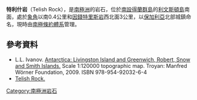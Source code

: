 {{coord|62|41|53|S|60|52|08|W|display=title}}

'''特利什岩'''（Telish Rock），是[[南極洲|南極洲]]的岩石，位於[[南設得蘭群島|南設得蘭群島]]的[[利文斯頓島|利文斯頓島]]南面，處於[[象角|象角]]以南0.4公里和[[因錢特里斯岩|因錢特里斯岩]]西北面3公里，以[[保加利亞|保加利亞]]北部城鎮命名，現時由[[南極條約體系|南極條約體系]]管理。

==參考資料==
* L.L. Ivanov. [http://apcbg.org/image023.jpg Antarctica: Livingston Island and Greenwich, Robert, Snow and Smith Islands.] {{Wayback|url=http://apcbg.org/image023.jpg |date=20080424075823 }} Scale 1:120000 topographic map.  Troyan: Manfred Wörner Foundation, 2009.  ISBN 978-954-92032-6-4
* [http://data.aad.gov.au/aadc/gaz/scar/display_name.cfm?gaz_id=136858 Telish Rock.] {{Wayback|url=http://data.aad.gov.au/aadc/gaz/scar/display_name.cfm?gaz_id=136858 |date=20120531064259 }}

{{南设得兰群岛}}

{{Antarctica-geo-stub}}

[[Category:南極洲岩石|Category:南極洲岩石]]